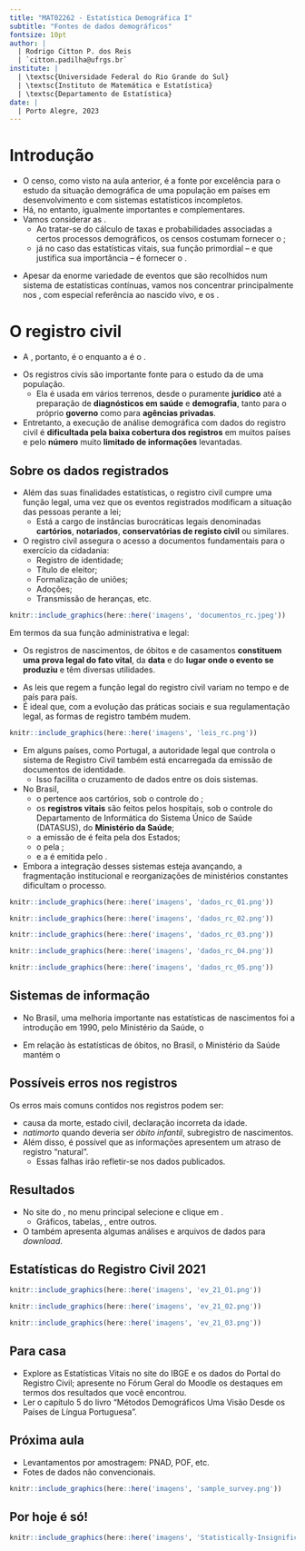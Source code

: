 ```yaml
---
title: "MAT02262 - Estatística Demográfica I"
subtitle: "Fontes de dados demográficos"
fontsize: 10pt
author: |
  | Rodrigo Citton P. dos Reis
  | `citton.padilha@ufrgs.br`
institute: |
  | \textsc{Universidade Federal do Rio Grande do Sul}
  | \textsc{Instituto de Matemática e Estatística}
  | \textsc{Departamento de Estatística}
date: |
  | Porto Alegre, 2023
---
```


# Introdução {.allowframebreaks}

- O censo, como visto na aula anterior, é a fonte por excelência para o estudo da situação demográfica de uma população em países em desenvolvimento e com sistemas estatísticos incompletos.
- Há, no entanto, \structure{outras fontes de dados} igualmente importantes e complementares.
- Vamos considerar as \structure{estatísticas contínuas de eventos vitais}.
    + Ao tratar-se do cálculo de taxas e probabilidades associadas a certos processos demográficos, os censos costumam fornecer o \structure{denominador (a população sujeita ao risco de sofrer um evento)};
    + já no caso das estatísticas vitais, sua função primordial -- e que justifica sua importância -- é fornecer o \structure{numerador (o evento demográfico)}.

<!-- \framebreak -->

- Apesar da enorme variedade de eventos que são recolhidos num sistema de estatísticas contínuas, vamos nos concentrar principalmente nos \alert{nascimentos}, com especial referência ao nascido vivo, e os \alert{óbitos}. 
<!-- - Em segundo lugar, vamos fazer referência aos \structure{registros contínuos de população}. -->
<!-- - E por último, às \structure{pesquisas amostrais}, de temporalidade variada, que servem, fundamentalmente, para complementar as informações já disponíveis a partir dos censos e das estatísticas contínuas. -->

# O registro civil {.allowframebreaks}

\begin{mybox}{Censo}
levanta informação sobre \structure{todos os indivíduos de uma população} em \structure{momentos preestabelecidos}.
\end{mybox}

\begin{mybox}[colframe=purple, coltitle=purple]{Sistemas de estatísticas contínuas}
como o \alert{registro civil}, visam documentar e legitimar as ocorrências de \alert{eventos que modificam o tamanho ou a composição da população ao longo do tempo}. 
\end{mybox}

- A \alert{unidade de enumeração do registro civil}, portanto, é o \alert{evento demográfico} enquanto a \structure{unidade de enumeração do censo} é o \structure{indivíduo}.

\framebreak

- Os registros civis são importante fonte para o estudo da \structure{dinâmica demográfica} de uma população.
    - Ela é usada em vários terrenos, desde o puramente __jurídico__ até a preparação de __diagnósticos em saúde__ e __demografia__, tanto para o próprio __governo__ como para __agências privadas__.
- Entretanto, a execução de análise demográfica com dados do registro civil é __dificultada pela baixa cobertura dos registros__ em muitos países e pelo __número__ muito __limitado de informações__ levantadas.

## Sobre os dados registrados {.allowframebreaks}

- Além das suas finalidades estatísticas, o registro civil cumpre uma função legal, uma vez que os eventos registrados modificam a situação das pessoas perante a lei;
    - Está a cargo de instâncias burocráticas legais denominadas __cartórios__, __notariados__, __conservatórias de registo civil__ ou similares. 
- O registro civil assegura o acesso a documentos fundamentais para o exercício da cidadania:
    + Registro de identidade;
    + Título de eleitor;
    + Formalização de uniões;
    + Adoções;
    + Transmissão de heranças, etc.

```r

knitr::include_graphics(here::here('imagens', 'documentos_rc.jpeg'))

```

\framebreak

Em termos da sua função administrativa e legal:

- Os registros de nascimentos, de óbitos e de casamentos __constituem uma prova legal do fato vital__, da __data__ e do __lugar onde o evento se produziu__ e têm diversas utilidades.

\begin{mybox}{registro de nascimento}
é o documento principal para a identidade do indivíduo, para a prova de grau de parentesco, da idade e de nacionalidade.
\end{mybox}

\begin{mybox}{registro de óbito}
serve essencialmente para a obtenção da permissão para enterrar, mas serve também para o pagamento de seguros de vida, pensões e a regulamentação de sucessões.
\end{mybox}

\begin{mybox}{registro de casamento}
serve para provar o local e data do casamento; regulamenta as posses materiais dos cônjuges, os direitos de herança ou pensão, a legitimidade ou ainda, a ascendência ou descendência.
\end{mybox}

\begin{mybox}{registro de divórcio ou anulação}
aparte de regulamentar mudanças em alguns dos aspectos mencionados no registro de casamentos, é requisito para o direito a um novo casamento.
\end{mybox}

\framebreak

- As leis que regem a função legal do registro civil variam no tempo e de país para país.
- É ideal que, com a evolução das práticas sociais e sua regulamentação legal, as formas de registro também mudem. 

```r

knitr::include_graphics(here::here('imagens', 'leis_rc.png'))

```

\framebreak

- Em alguns países, como Portugal, a autoridade legal que controla o sistema de Registro Civil também está encarregada da emissão de documentos de identidade. 
    + Isso facilita o cruzamento de dados entre os dois sistemas. 
- No Brasil, 
    + o \structure{Registro Civil} pertence aos cartórios, sob o controle do \structure{Ministério da Justiça};
    + os __registros vitais__ são feitos pelos hospitais, sob o controle do Departamento de Informática do Sistema Único de Saúde (DATASUS), do __Ministério da Saúde__;
    + a emissão de \alert{documentos de identidade} é feita pela \alert{Polícia Federal e/ou Secretarias de Segurança Pública} dos Estados;
    + o \textcolor{darkgreen}{Cadastro da Pessoa Física (CPF)} pela \textcolor{darkgreen}{Receita Federal};
    + e a \textcolor{darkpastelblue}{Carteira de Trabalho e Previdência Social (CTPS)} é emitida pelo \textcolor{darkpastelblue}{Ministério do Trabalho e Emprego}. 

- Embora a integração desses sistemas esteja avançando, a fragmentação institucional e
reorganizações de ministérios constantes dificultam o processo.

\framebreak

```r

knitr::include_graphics(here::here('imagens', 'dados_rc_01.png'))

```

\framebreak

```r

knitr::include_graphics(here::here('imagens', 'dados_rc_02.png'))

```

\framebreak

```r

knitr::include_graphics(here::here('imagens', 'dados_rc_03.png'))

```

\framebreak

```r

knitr::include_graphics(here::here('imagens', 'dados_rc_04.png'))

```

\framebreak

```r

knitr::include_graphics(here::here('imagens', 'dados_rc_05.png'))

```

## Sistemas de informação {.allowframebreaks}

- No Brasil, uma melhoria importante nas estatísticas de nascimentos foi a introdução em 1990,
pelo Ministério da Saúde, o

\begin{mybox}{Sistema de Informação sobre Nascidos Vivos (SINASC)}
com base na Declaração de Nascido Vivo (DN). O formato deste documento permite a anotação tanto de informações que dizem respeito ao registro legal do recém-nascido, como daquelas que possibilitam avaliar o processo gestacional, e a situação da mãe e da criança na época do nascimento. O registro do SINASC expandiu consideravelmente a abrangência das informações outrora recolhidas pelo Registro Civil.
\end{mybox}

\framebreak

- Em relação às estatísticas de óbitos, no Brasil, o Ministério da Saúde mantém o 

\begin{mybox}{Sistema de Informações sobre Mortalidade (SIM)}
com mais informações do que as recolhidas pelo IBGE junto aos cartórios, principalmente no que se refere à causa de morte. Neste caso, a informação não é remetida por meio de mapas estatísticos já preenchidos, mas sim, diretamente pela primeira via do atestado de óbito. A segunda via permanece no cartório. Todas as primeiras vias são enviadas para o órgão responsável pelo processamento em cada estado. Estes órgãos preparam os mapas e anualmente fornecem a informação, em formato eletrônico, para o Ministério da Saúde. Os resultados finais são publicados anualmente na série Estatísticas de Mortalidade.
\end{mybox}

## Possíveis erros nos registros {.allowframebreaks}

Os erros mais comuns contidos nos registros podem ser:

- \structure{relativos à definição dos eventos:} causa da morte, estado civil, declaração incorreta da idade.
- \structure{relativos às informações registradas:} _natimorto_ quando deveria ser _óbito infantil_, subregistro de nascimentos.
- Além disso, é possível que as informações apresentem um atraso de registro "natural".
    + Essas falhas irão refletir-se nos dados publicados.

## Resultados {.allowframebreaks}

- No site do \alert{\underline{\href{https://www.ibge.gov.br/}{IBGE}}}, no menu principal selecione \alert{Estatísticas > Sociais > População} e clique em \alert{\underline{\href{https://www.ibge.gov.br/estatisticas/sociais/populacao/26176-estimativa-do-sub-registro.html}{Sistema de Estatísticas Vitais}}}.
    + Gráficos, tabelas, \alert{\underline{\href{https://biblioteca.ibge.gov.br/index.php/biblioteca-catalogo?view=detalhes&id=7135}{publicações}}}, entre outros.
- O \alert{\underline{\href{https://registrocivil.org.br/}{Portal do Registro Civil}}} também apresenta algumas análises e arquivos de dados para _download_.

## Estatísticas do Registro Civil 2021 {.allowframebreaks}


```r

knitr::include_graphics(here::here('imagens', 'ev_21_01.png'))

```

\framebreak

```r

knitr::include_graphics(here::here('imagens', 'ev_21_02.png'))

```

\framebreak

```r

knitr::include_graphics(here::here('imagens', 'ev_21_03.png'))

```

## Para casa {.allowframebreaks}

- Explore as Estatísticas Vitais no site do IBGE e os dados do Portal do Registro Civil; apresente no Fórum Geral do Moodle os destaques em termos dos resultados que você encontrou.
- Ler o capítulo 5 do livro "Métodos Demográficos Uma Visão Desde os Países de Língua Portuguesa"\footnote{FOZ, Grupo de. \emph{Métodos Demográficos Uma Visão Desde os Países de Língua Portuguesa}. São Paulo: Blucher, 2021. \url{https://www.blucher.com.br/metodos-demograficos-uma-visao-desde-os-paises-de-lingua-portuguesa_9786555500837}}.

## Próxima aula

- Levantamentos por amostragem: PNAD, POF, etc.
- Fotes de dados não convencionais.

```r

knitr::include_graphics(here::here('imagens', 'sample_survey.png'))

```

## Por hoje é só!

\begin{center}
{\bf Bons estudos!}
\end{center}

```r

knitr::include_graphics(here::here('imagens', 'Statistically-Insignificant-barras03.jpg'))

```


